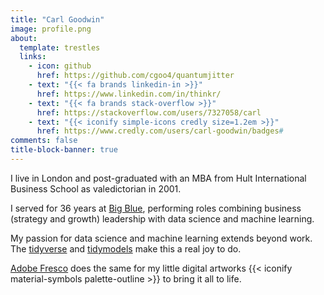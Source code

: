 ```yaml
---
title: "Carl Goodwin"
image: profile.png
about:
  template: trestles
  links:
    - icon: github
      href: https://github.com/cgoo4/quantumjitter
    - text: "{{< fa brands linkedin-in >}}"
      href: https://www.linkedin.com/in/thinkr/
    - text: "{{< fa brands stack-overflow >}}"
      href: https://stackoverflow.com/users/7327058/carl
    - text: "{{< iconify simple-icons credly size=1.2em >}}"
      href: https://www.credly.com/users/carl-goodwin/badges#
comments: false
title-block-banner: true
---
```


<div>

I live in London and post-graduated with an MBA from Hult International Business School as valedictorian in 2001.

I served for 36 years at [Big Blue](https://www.ibm.com/), performing roles combining business (strategy and growth) leadership with data science and machine learning.

My passion for data science and machine learning extends beyond work. The [tidyverse](https://www.tidyverse.org) and [tidymodels](https://www.tidymodels.org) make this a real joy to do.

[Adobe Fresco](https://www.adobe.com/uk/products/fresco.html) does the same for my little digital artworks {{< iconify material-symbols palette-outline >}} to bring it all to life.

</div>
